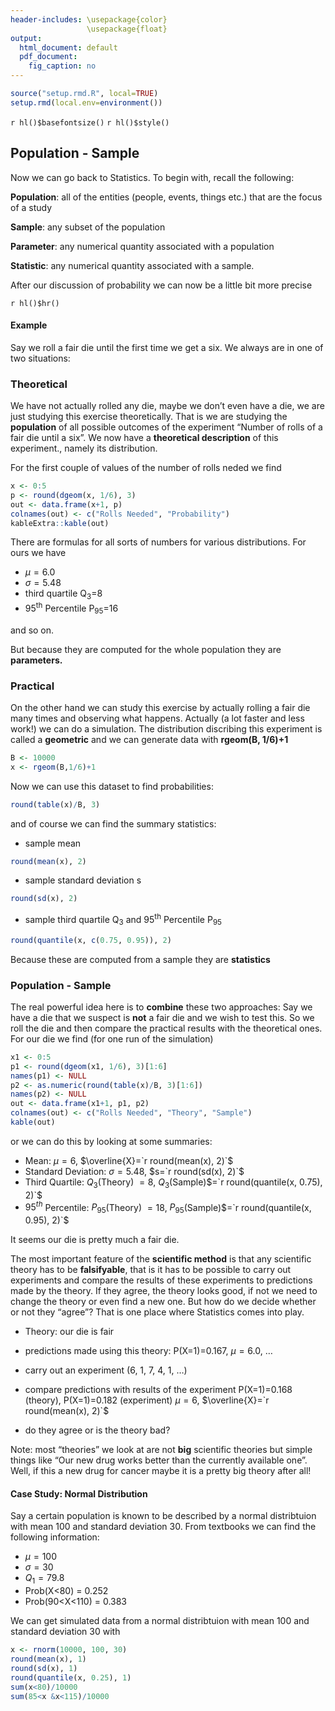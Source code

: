 ```yaml
---
header-includes: \usepackage{color}
                 \usepackage{float}
output:
  html_document: default
  pdf_document:
    fig_caption: no
---
```


```r
source("setup.rmd.R", local=TRUE)
setup.rmd(local.env=environment())
```
`r hl()$basefontsize()`
`r hl()$style()`

## Population - Sample

Now we can go back to Statistics. To begin with, recall the following:

**Population**: all of the entities (people, events, things etc.) that are the focus of a study

**Sample**: any subset of the population

**Parameter**: any numerical quantity associated with a population

**Statistic**: any numerical quantity associated with a sample.


After our discussion of probability we can now be a little bit more precise

`r hl()$hr()`

#### **Example** 
Say we roll a fair die until the first time we get a six. We always are in one of two situations:

### Theoretical

We have not actually rolled any die, maybe we don't even have a die, we are just studying this exercise theoretically. That is we are studying the **population** of all possible outcomes of the experiment "Number of rolls of a fair die until a six". We now have a **theoretical description** of this experiment., namely its distribution.

For the first couple of values of the number of rolls neded we find

```r
x <- 0:5
p <- round(dgeom(x, 1/6), 3)
out <- data.frame(x+1, p)
colnames(out) <- c("Rolls Needed", "Probability")
kableExtra::kable(out)
```

There are formulas for all sorts of numbers for various distributions. For ours we have

- $\mu=6.0$
- $\sigma= 5.48$
- third quartile Q~3~=8
- 95^th^ Percentile P~95~=16
 
and so on.

But because they are computed for the whole population they are **parameters.**

### Practical

On the other hand we can study this exercise by actually rolling a fair die many times and observing what happens. Actually (a lot faster and less work!) we can do a simulation. The distribution discribing this experiment is called a **geometric** and we can generate data with **rgeom(B, 1/6)+1**

```r
B <- 10000
x <- rgeom(B,1/6)+1 
```

Now we can use this dataset to find probabilities:

```r
round(table(x)/B, 3)
```

and of course we can find the summary statistics:

- sample mean 

```r
round(mean(x), 2) 
```

- sample standard deviation s

```r
round(sd(x), 2)
```

- sample third quartile Q~3~ and 95^th^ Percentile P~95~

```r
round(quantile(x, c(0.75, 0.95)), 2) 
```

Because these are computed from a sample they are **statistics** 

### Population - Sample

The real powerful idea here is to **combine** these two approaches: Say we have a die that we suspect is **not** a fair die and we wish to test this. So we roll the die and then compare the practical results with the theoretical ones. For our die we find (for one run of the simulation) 

```r
x1 <- 0:5
p1 <- round(dgeom(x1, 1/6), 3)[1:6]
names(p1) <- NULL
p2 <- as.numeric(round(table(x)/B, 3)[1:6])
names(p2) <- NULL
out <- data.frame(x1+1, p1, p2)
colnames(out) <- c("Rolls Needed", "Theory", "Sample")
kable(out)
```

or we can do this by looking at some summaries:

- Mean: $\mu=6$, $\overline{X}=`r round(mean(x), 2)`$
- Standard Deviation: $\sigma=5.48$, $s=`r round(sd(x), 2)`$
- Third Quartile: $Q_3$(Theory) $=8$, $Q_3$(Sample)$=`r round(quantile(x, 0.75), 2)`$
- $95^{th}$ Percentile: $P_{95}$(Theory) $=18$, $P_{95}$(Sample)$=`r round(quantile(x, 0.95), 2)`$

It seems our die is pretty much a fair die.

The most important feature of the **scientific method** is that any scientific theory has to be **falsifyable**, that is it has to be possible to carry out experiments and compare the results of these experiments to predictions made by the theory. If they agree, the theory looks good, if not we need to change the theory or even find a new one. But how do we decide whether or not they "agree"? That is one place where Statistics comes into play.

- Theory: our die is fair
- predictions made using this theory: P(X=1)=0.167, $\mu=6.0$, ...

- carry out an experiment (6, 1, 7, 4, 1, ...)
- compare predictions with results of the experiment
P(X=1)=0.168 (theory), P(X=1)=0.182 (experiment)
$\mu=6$, $\overline{X}=`r round(mean(x), 2)`$

- do they agree or is the theory bad? 

Note: most "theories" we look at are not **big** scientific theories but simple things like "Our new drug works better than the currently available one". Well, if this a new drug for cancer maybe it is a pretty big theory after all!

#### **Case Study:** Normal Distribution

Say a certain population is known to be described by a normal distribtuion with mean 100 and standard deviation 30. From textbooks we can find the following information:

-  $\mu =100$  
-  $\sigma = 30$  
-  $Q_1 = 79.8$  
-  Prob(X<80) = 0.252  
-  Prob(90<X<110) = 0.383

We can get simulated data from a normal distribtuion with mean 100 and standard deviation 30 with

```r
x <- rnorm(10000, 100, 30)
round(mean(x), 1)
round(sd(x), 1)
round(quantile(x, 0.25), 1)
sum(x<80)/10000
sum(85<x &x<115)/10000
```

